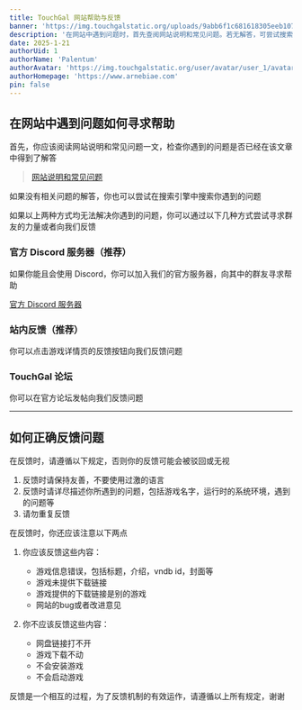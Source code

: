 ```yaml
---
title: TouchGal 网站帮助与反馈
banner: 'https://img.touchgalstatic.org/uploads/9abb6f1c681618305eeb1073b21e2f96.avif'
description: '在网站中遇到问题时，首先查阅网站说明和常见问题。若无解答，可尝试搜索引擎。若仍无法解决，可通过TG用户群组、站内反馈或TouchGal论坛寻求帮助。反馈时请保持友善，详细描述问题，包括游戏名称、系统环境等，避免重复反馈。应反馈游戏信息错误、下载链接问题或网站bug，不应反馈网盘链接、下载、安装或启动问题。遵循规定有助于反馈机制有效运作。'
date: 2025-1-21
authorUid: 1
authorName: 'Palentum'
authorAvatar: 'https://img.touchgalstatic.org/user/avatar/user_1/avatar-mini.avif'
authorHomepage: 'https://www.arnebiae.com'
pin: false
---
```


## 在网站中遇到问题如何寻求帮助

首先，你应该阅读网站说明和常见问题一文，检查你遇到的问题是否已经在该文章中得到了解答

> [网站说明和常见问题](https://www.touchgal.io/doc/notice/common)

如果没有相关问题的解答，你也可以尝试在搜索引擎中搜索你遇到的问题

如果以上两种方式均无法解决你遇到的问题，你可以通过以下几种方式尝试寻求群友的力量或者向我们反馈

### 官方 Discord 服务器（推荐）

如果你能且会使用 Discord，你可以加入我们的官方服务器，向其中的群友寻求帮助

[官方 Discord 服务器](https://s.miku.cyou/2)

### 站内反馈（推荐）

你可以点击游戏详情页的反馈按钮向我们反馈问题

### TouchGal 论坛

你可以在官方论坛发帖向我们反馈问题

---

## 如何正确反馈问题

在反馈时，请遵循以下规定，否则你的反馈可能会被驳回或无视

1. 反馈时请保持友善，不要使用过激的语言
2. 反馈时请详尽描述你所遇到的问题，包括游戏名字，运行时的系统环境，遇到的问题等
3. 请勿重复反馈

在反馈时，你还应该注意以下两点

1. 你应该反馈这些内容：
   - 游戏信息错误，包括标题，介绍，vndb id，封面等
   - 游戏未提供下载链接
   - 游戏提供的下载链接是别的游戏
   - 网站的bug或者改进意见

2. 你不应该反馈这些内容：
   - 网盘链接打不开
   - 游戏下载不动
   - 不会安装游戏
   - 不会启动游戏

反馈是一个相互的过程，为了反馈机制的有效运作，请遵循以上所有规定，谢谢
